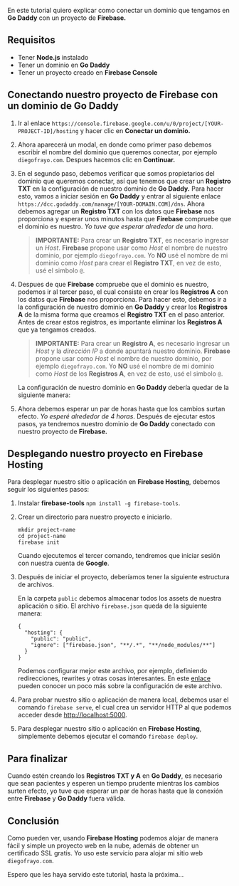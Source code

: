 En este tutorial quiero explicar como conectar un dominio que tengamos en **Go Daddy** con un proyecto de **Firebase.**

## Requisitos

- Tener **Node.js** instalado
- Tener un dominio en **Go Daddy**
- Tener un proyecto creado en **Firebase Console**

## Conectando nuestro proyecto de Firebase con un dominio de Go Daddy

1. Ir al enlace `https://console.firebase.google.com/u/0/project/[YOUR-PROJECT-ID]/hosting` y hacer clic en **Conectar un dominio.**

1. Ahora aparecerá un modal, en donde como primer paso debemos escribir el nombre del dominio que queremos conectar, por ejemplo `diegofrayo.com`. Despues hacemos clic en **Continuar.**

1. En el segundo paso, debemos verificar que somos propietarios del dominio que queremos conectar, así que tenemos que crear un **Registro TXT** en la configuración de nuestro dominio de **Go Daddy.** Para hacer esto, vamos a iniciar sesión en **Go Daddy** y entrar al siguiente enlace `https://dcc.godaddy.com/manage/[YOUR-DOMAIN.COM]/dns`. Ahora debemos agregar un **Registro TXT** con los datos que **Firebase** nos proporciona y esperar unos minutos hasta que **Firebase** compruebe que el dominio es nuestro. _Yo tuve que esperar alrededor de una hora_.

   > **IMPORTANTE:** Para crear un **Registro TXT**, es necesario ingresar un _Host_. **Firebase** propone usar como _Host_ el nombre de nuestro dominio, por ejemplo `diegofrayo.com`. Yo **NO** usé el nombre de mi dominio como _Host_ para crear el **Registro TXT**, en vez de esto, usé el simbolo `@`.

1. Despues de que **Firebase** compruebe que el dominio es nuestro, podemos ir al tercer paso, el cual consiste en crear los **Registros A** con los datos que **Firebase** nos proporciona. Para hacer esto, debemos ir a la configuración de nuestro dominio en **Go Daddy** y crear los **Registros A** de la misma forma que creamos el **Registro TXT** en el paso anterior. Antes de crear estos registros, es importante eliminar los **Registros A** que ya tengamos creados.

   > **IMPORTANTE:** Para crear un **Registro A**, es necesario ingresar un _Host_ y la _dirección IP_ a donde apuntará nuestro dominio. **Firebase** propone usar como _Host_ el nombre de nuestro dominio, por ejemplo `diegofrayo.com`. Yo **NO** usé el nombre de mi dominio como _Host_ de los **Registros A**, en vez de esto, usé el simbolo `@`.

   <ImageWithLink src={DATA.blogPost.assets.image1} alt="Creando un Registro A" />

   La configuración de nuestro dominio en **Go Daddy** debería quedar de la siguiente manera:

   <ImageWithLink src={DATA.blogPost.assets.image2} alt="Configuración de nuestro dominio" />

1. Ahora debemos esperar un par de horas hasta que los cambios surtan efecto. _Yo esperé alrededor de 4 horas_. Después de ejecutar estos pasos, ya tendremos nuestro dominio de **Go Daddy** conectado con nuestro proyecto de **Firebase.**

## Desplegando nuestro proyecto en Firebase Hosting

Para desplegar nuestro sitio o aplicación en **Firebase Hosting**, debemos seguir los siguientes pasos:

1. Instalar **firebase-tools** `npm install -g firebase-tools`.

2. Crear un directorio para nuestro proyecto e iniciarlo.

   ```
   mkdir project-name
   cd project-name
   firebase init
   ```

   Cuando ejecutemos el tercer comando, tendremos que iniciar sesión con nuestra cuenta de **Google**.

3. Después de iniciar el proyecto, deberíamos tener la siguiente estructura de archivos.

   <ImageWithLink src={DATA.blogPost.assets.image3} alt="Estructura de nuestro proyecto" />

   En la carpeta `public` debemos almacenar todos los assets de nuestra aplicación o sitio. El archivo `firebase.json` queda de la siguiente manera:

   ```
   {
     "hosting": {
       "public": "public",
       "ignore": ["firebase.json", "**/.*", "**/node_modules/**"]
     }
   }
   ```

   Podemos configurar mejor este archivo, por ejemplo, definiendo redirecciones, rewrites y otras cosas interesantes. En este [enlace](https://firebase.google.com/docs/hosting/full-config?authuser=0) pueden conocer un poco más sobre la configuración de este archivo.

4. Para probar nuestro sitio o aplicación de manera local, debemos usar el comando `firebase serve`, el cual crea un servidor HTTP al que podemos acceder desde [http://localhost:5000](http://localhost:5000).

5. Para desplegar nuestro sitio o aplicación en **Firebase Hosting**, simplemente debemos ejecutar el comando `firebase deploy`.

## Para finalizar

Cuando estén creando los **Registros TXT y A** en **Go Daddy**, es necesario que sean pacientes y esperen un tiempo prudente mientras los cambios surten efecto, yo tuve que esperar un par de horas hasta que la conexión entre **Firebase** y **Go Daddy** fuera válida.

## Conclusión

Como pueden ver, usando **Firebase Hosting** podemos alojar de manera fácil y simple un proyecto web en la nube, además de obtener un certificado SSL gratis. Yo uso este servicio para alojar mi sitio web `diegofrayo.com`.

Espero que les haya servido este tutorial, hasta la próxima...
